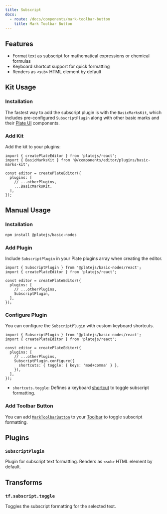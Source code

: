 ```yaml
---
title: Subscript
docs:
  - route: /docs/components/mark-toolbar-button
    title: Mark Toolbar Button
---
```


<ComponentPreview name="basic-marks-demo" />

<PackageInfo>

## Features

- Format text as subscript for mathematical expressions or chemical formulas
- Keyboard shortcut support for quick formatting
- Renders as `<sub>` HTML element by default

</PackageInfo>

## Kit Usage

<Steps>

### Installation

The fastest way to add the subscript plugin is with the `BasicMarksKit`, which includes pre-configured `SubscriptPlugin` along with other basic marks and their [Plate UI](/docs/installation/plate-ui) components.

<ComponentSource name="basic-marks-kit" />

### Add Kit

Add the kit to your plugins:

```tsx
import { createPlateEditor } from 'platejs/react';
import { BasicMarksKit } from '@/components/editor/plugins/basic-marks-kit';

const editor = createPlateEditor({
  plugins: [
    // ...otherPlugins,
    ...BasicMarksKit,
  ],
});
```

</Steps>

## Manual Usage

<Steps>

### Installation

```bash
npm install @platejs/basic-nodes
```

### Add Plugin

Include `SubscriptPlugin` in your Plate plugins array when creating the editor.

```tsx
import { SubscriptPlugin } from '@platejs/basic-nodes/react';
import { createPlateEditor } from 'platejs/react';

const editor = createPlateEditor({
  plugins: [
    // ...otherPlugins,
    SubscriptPlugin,
  ],
});
```

### Configure Plugin

You can configure the `SubscriptPlugin` with custom keyboard shortcuts.

```tsx
import { SubscriptPlugin } from '@platejs/basic-nodes/react';
import { createPlateEditor } from 'platejs/react';

const editor = createPlateEditor({
  plugins: [
    // ...otherPlugins,
    SubscriptPlugin.configure({
      shortcuts: { toggle: { keys: 'mod+comma' } },
    }),
  ],
});
```

- `shortcuts.toggle`: Defines a keyboard [shortcut](/docs/plugin-shortcuts) to toggle subscript formatting.

### Add Toolbar Button

You can add [`MarkToolbarButton`](/docs/components/mark-toolbar-button) to your [Toolbar](/docs/toolbar) to toggle subscript formatting.

</Steps>

## Plugins

### `SubscriptPlugin`

Plugin for subscript text formatting. Renders as `<sub>` HTML element by default.

## Transforms

### `tf.subscript.toggle`

Toggles the subscript formatting for the selected text. 
